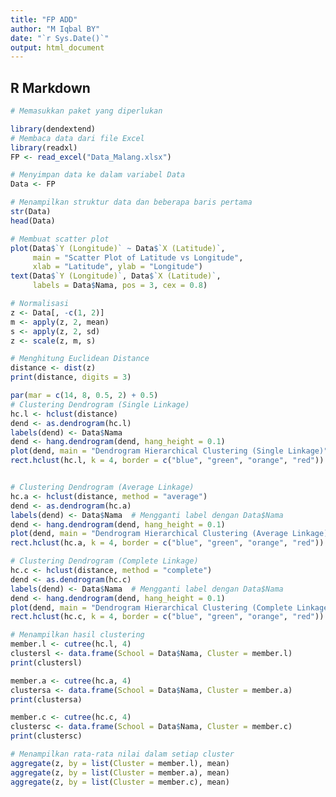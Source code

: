 ---
title: "FP ADD"
author: "M Iqbal BY"
date: "`r Sys.Date()`"
output: html_document
---

## R Markdown
```{r}
# Memasukkan paket yang diperlukan

library(dendextend)
# Membaca data dari file Excel
library(readxl)
FP <- read_excel("Data_Malang.xlsx")

# Menyimpan data ke dalam variabel Data
Data <- FP

# Menampilkan struktur data dan beberapa baris pertama
str(Data)
head(Data)

# Membuat scatter plot
plot(Data$`Y (Longitude)` ~ Data$`X (Latitude)`, 
     main = "Scatter Plot of Latitude vs Longitude",
     xlab = "Latitude", ylab = "Longitude")
text(Data$`Y (Longitude)`, Data$`X (Latitude)`, 
     labels = Data$Nama, pos = 3, cex = 0.8)

# Normalisasi
z <- Data[, -c(1, 2)]
m <- apply(z, 2, mean)
s <- apply(z, 2, sd)
z <- scale(z, m, s)

# Menghitung Euclidean Distance
distance <- dist(z)
print(distance, digits = 3)

par(mar = c(14, 8, 0.5, 2) + 0.5)
# Clustering Dendrogram (Single Linkage)
hc.l <- hclust(distance)
dend <- as.dendrogram(hc.l)
labels(dend) <- Data$Nama  
dend <- hang.dendrogram(dend, hang_height = 0.1)
plot(dend, main = "Dendrogram Hierarchical Clustering (Single Linkage)", cex = 1)
rect.hclust(hc.l, k = 4, border = c("blue", "green", "orange", "red"))


# Clustering Dendrogram (Average Linkage)
hc.a <- hclust(distance, method = "average")
dend <- as.dendrogram(hc.a)
labels(dend) <- Data$Nama  # Mengganti label dengan Data$Nama
dend <- hang.dendrogram(dend, hang_height = 0.1)
plot(dend, main = "Dendrogram Hierarchical Clustering (Average Linkage)", cex = 1)
rect.hclust(hc.a, k = 4, border = c("blue", "green", "orange", "red"))

# Clustering Dendrogram (Complete Linkage)
hc.c <- hclust(distance, method = "complete")
dend <- as.dendrogram(hc.c)
labels(dend) <- Data$Nama  # Mengganti label dengan Data$Nama
dend <- hang.dendrogram(dend, hang_height = 0.1)
plot(dend, main = "Dendrogram Hierarchical Clustering (Complete Linkage)", cex = 1)
rect.hclust(hc.c, k = 4, border = c("blue", "green", "orange", "red"))

# Menampilkan hasil clustering
member.l <- cutree(hc.l, 4)
clustersl <- data.frame(School = Data$Nama, Cluster = member.l)
print(clustersl)

member.a <- cutree(hc.a, 4)
clustersa <- data.frame(School = Data$Nama, Cluster = member.a)
print(clustersa)

member.c <- cutree(hc.c, 4)
clustersc <- data.frame(School = Data$Nama, Cluster = member.c)
print(clustersc)

# Menampilkan rata-rata nilai dalam setiap cluster
aggregate(z, by = list(Cluster = member.l), mean)
aggregate(z, by = list(Cluster = member.a), mean)
aggregate(z, by = list(Cluster = member.c), mean)


```

